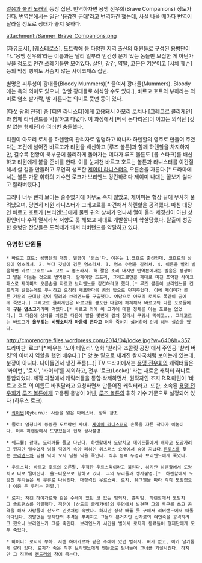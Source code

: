 [[얼음과 불의 노래]]의 등장 집단. 번역하자면 용맹 전우회(Brave Companions) 정도가 된다. 번역본에서는 일단 '용감한 군대'라고 번역하긴 했는데, 사실 나올 때마다 번역이 달라질 정도로 상태가 좋지 못하다.

attachment:/Banner_Brave_Companions.png

[자유도시], [웨스테로스], 도트락해 등 다양한 지역 출신의 대원들로 구성된 용병단이다. '용맹 전우회'라는 이름과는 달리 일부러 인간성 문제 있는 놈들만 모집한 게 아닌가 싶을 정도로 인간 쓰레기들만 모여있다. 살인, 강간, 약탈, 고문은 기본이고 [시체 훼손] 등의 막장 행위도 서슴지 않는 사이코패스 집단.

별명은 피투성이 광대들(Bloody Mummers)[* 줄여서 광대들(Mummers). Bloody 에는 욕의 의미도 있으니, 망할 광대들로 해석할 수도 있다.], 바르고 호트의 부하라는 의미로 염소 발가락, 발 자른다는 의미로 풋맨 등이 있다. 

[다섯 왕의 전쟁] 중 [티윈 라니스터]에게 고용돼서 아모리 로치나 [그레고르 클리게인]과 함께 리버랜드를 약탈하고 다녔다. 이 과정에서 [베릭 돈다리온]이 이끄는 의적단 [깃발 없는 형제단]과 여러번 충돌했다.

티윈이 아모리 로치를 하렌할의 관리자로 임명하고 떠나자 하렌할의 영주로 만들어 주겠다는 조건에 넘어간 바르고가 티윈을 배신하고 [루즈 볼튼]과 함께 하렌할을 차지하지만, 갈수록 전황이 북부군에 불리하게 돌아가는 데다가 루즈 볼튼도 [롭 스타크]를 배신하고 티윈에게 붙을 준비를 한다. 이를 눈치챈 바르고 호트는 볼튼과 라니스터를 이간질해서 살 길을 만들려고 우연히 생포한 [[제이미 라니스터]]의 오른손을 자른다.[* 드라마에서는 볼튼 가문 휘하의 기수인 로크가 브리엔느 강간하려다 제이미 나대는 꼴보기 싫다고 잘라버렸다.]

그러나 너무 뻔히 보이는 술수였기에 아무도 속지 않았고, 제이미는 협상 끝에 무사히 풀려났으며, 당연히 티윈 라니스터가 그레고르를 파견해서 하렌할을 공격했다. 마침 대장인 바르고 호트가 [브리엔느]에게 물린 귀의 상처가 덧나서 열이 올라 제정신이 아닌 상황인데다 수적 열세라서  저항도 못 해보고 제대로 개발살나며 학살당했다. 탈출에 성공한 용병단 잔당들은 도적떼가 돼서 리버랜드를 약탈하고 있다. 

=== 유명한 단원들 ===


 * 바르고 호트: 용병단의 대장. 별명이 '염소'다. 이유는 1.코호르 출신인데, 코호르의 상징이 염소라서. 2. 부대 깃발이 검은 염소라서. 3. 염소 수염을 길러서. 4. 이름을 빨리 발음하면 바르'고호트'=> 고트 = 염소라서. 혀 짧은 소리 내지만 번역본에서는 발음은 정상이고 말을 더듬는 것으로 번역됐다. 람제이랑 조프리, 그레고르만큼 제대로 미친 포악한 사이코패스로 제이미의 오른손을 자르고 브리엔느를 강간하려고 했다.[* 루즈 볼튼이 브리엔느를 건드리지 말랬는데도 무시하고 오히려 체포한다음 곰의 밥으로 던져주었다. 이에 제이미가 볼튼 가문의 군대랑 같이 달려와 브리엔느를 구출했다. 여담으로 아모리 로치도 똑같이 곰에게 죽었다.] 그레고르 클리게인은 바르고를 생포한 다음에 해체해서 바르고와 다른 포로들에게 '''구운 염소고기'''라며 먹였다.[* 바르고 외에 이 고기에 대한 정체를 아는 포로는 없었다.] 그 다음에 상처를 치료한 다음에 발을 몇번에 걸쳐 잘라서 구워서 먹이고... 그레고르는 바르고가 '''울부짖는 비명소리가 마음에 든다고''' 더욱 죽이기 싫어하며 인체 해부 실습을 했다. 

http://cmorenorge.files.wordpress.com/2014/04/locke.jpg?w=640&h=357
　드라마판 '로크' [* 배우는 '노아 테일러'. 영화 '찰리와 초콜릿 공장'에서 주인공 '찰리 버킷'의 아버지 역할을 했던 배우다.] [* 양 눈 밑으로 새겨진 칼자국처럼 보이는게 있는데, 분장이 아니다. 나이들면서 생긴 주름(…)]
TV 드라마에서는 [[용맹 전우회]]의 캐릭터들은 '콰이번', '로지', '바이터'를 제외하고, 전부 '로크(Locke)' 라는 새로운 캐릭터 하나로 통합되었다. 제작 과정에서 캐릭터들을 통합·삭제하면서, 원작자인 조지.R.R.마틴이 '바르고 호트'의 이름도 바꿔달라고 요청하면서 만들어진 캐릭터라고. 또한, 소속된 [[용맹 전우회]]가 [[루즈 볼튼]]에게 고용된 용병이 아닌, [[루즈 볼튼]]의 휘하 기수 가문으로 설정되어 있다 (하우스 로크).
  

 * [[콰이번]](Qyburn): 사슬을 잃은 마에스터. 항목 참조


 * 졸로: 엄청나게 뚱뚱한 도트락인 사내. [[제이미 라니스터]]의 손목을 자른 작자가 이놈이다. 이후 하렌할에서 도망쳤는데 현재 생사불명.


 * 쉐그웰: 광대. 도리깨를 들고 다닌다. 하렌할에서 도망치고 메이든풀에서 배타고 도망가려고 했지만 밀수업자 님블 딕에게 속아 폐허인 위스퍼스 요새에서 숨어 지냈다.[[돈토스]]를 찾는 [[브리엔느]]와 님블 딕이 오자 님블 딕을 죽인다. 직후 동료 두명과 브리엔느에게 죽었다.


 * 우르스윅: 바르고 호트의 오른팔. 우직한 우르스윅이라고 불린다. 하지만 하렌할에서 도망치고 따로 떨어진다. 올드타운으로 향하고 있다. 그의 무리들과 생사불명.[*  하렌할에서 도망친 무리들은 세 부류로 나뉘었다. 대장격인 우르스윅, 로지, 쉐그웰을 따라 각각 도망쳤으나 이중 두 무리는 전멸.]


 * 로지: [[자켄 하이가르]]와 같은 수레에 있던 코 없는 범죄자. 흉악범. 하렌할에서 도망치고 솔트팬스를 약탈했다. 직전에 [산도르 클레가네]의 무덤에서 발견한 그의 투구를 쓰고 공격을 해서 사람들이 산도르 인것처럼 속았다. 하지만 정작 배를 못 구해서 리버랜드에서 떠돌아다닌다. 깃발없는 형제단의 추격을 뿌리치고 그들의 본거지인 십자로의 여인숙을 공격하려고 했으나 브리엔느가 그를 죽인다. 브리엔느가 시간을 벌어서 로지의 동료들이 형제단에게 모두 죽었다.


 * 바이터: 로지의 부하. 자켄 하이가르와 같은 수레에 있던 범죄자. 혀가 없고, 이가 날카롭게 갈려 있다. 로지가 죽은 직후 브리엔느에게 맨몸으로 덤벼들어 그녀를 기절시킨다. 하지만 그 직후에 [[젠드리]]의 창에 죽는다.
